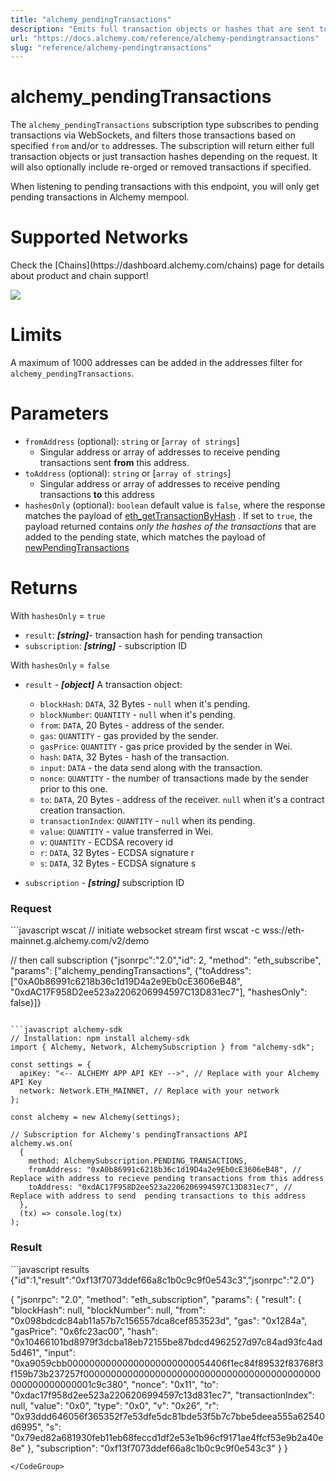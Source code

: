 ```yaml
---
title: "alchemy_pendingTransactions"
description: "Emits full transaction objects or hashes that are sent to the network, marked as \"pending\", based on provided filters."
url: "https://docs.alchemy.com/reference/alchemy-pendingtransactions"
slug: "reference/alchemy-pendingtransactions"
---
```


# alchemy\_pendingTransactions

The `alchemy_pendingTransactions` subscription type subscribes to pending transactions via WebSockets, and filters those transactions based on specified `from` and/or `to` addresses. The subscription will return either full transaction objects or just transaction hashes depending on the request. It will also optionally include re-orged or removed transactions if specified.

<Info>
  When listening to pending transactions with this endpoint, you will only get pending transactions in Alchemy mempool.
</Info>

# Supported Networks

<Info>
  Check the [Chains](https://dashboard.alchemy.com/chains) page for details about product and chain support!

  ![](523fb8a9a9d899921ee1046d0ff1b389967a9976d1c6112ebbbe071ddd1ef374-image.png)
</Info>

# Limits

A maximum of 1000 addresses can be added in the addresses filter for `alchemy_pendingTransactions`.

# Parameters

* `fromAddress` (optional): `string` or \[`array of strings`]
  * Singular address or array of addresses to receive pending transactions sent **from** this address.
* `toAddress` (optional): `string` or \[`array of strings`]
  * Singular address or array of addresses to receive pending transactions **to** this address
* `hashesOnly` (optional): `boolean` default value is `false`, where the response matches the payload of [eth\_getTransactionByHash](/reference/eth-gettransactionbyhash) . If set to `true`, the payload returned contains *only the hashes of the transactions* that are added to the pending state, which matches the payload of [newPendingTransactions](/reference/newpendingtransactions)

<Info />

# Returns

With `hashesOnly` = `true`

* `result`: ***\[string]***- transaction hash for pending transaction
* `subscription`: ***\[string]*** - subscription ID

With `hashesOnly` = `false`

* `result` - ***\[object]*** A transaction object:

  * `blockHash`: `DATA`, 32 Bytes - `null` when it's pending.
  * `blockNumber`: `QUANTITY` - `null` when it's pending.
  * `from`: `DATA`, 20 Bytes - address of the sender.
  * `gas`: `QUANTITY` - gas provided by the sender.
  * `gasPrice`: `QUANTITY` - gas price provided by the sender in Wei.
  * `hash`: `DATA`, 32 Bytes - hash of the transaction.
  * `input`: `DATA` - the data send along with the transaction.
  * `nonce`: `QUANTITY` - the number of transactions made by the sender prior to this one.
  * `to`: `DATA`, 20 Bytes - address of the receiver. `null` when it's a contract creation transaction.
  * `transactionIndex`: `QUANTITY` - `null` when its pending.
  * `value`: `QUANTITY` - value transferred in Wei.
  * `v`: `QUANTITY` - ECDSA recovery id
  * `r`: `DATA`, 32 Bytes - ECDSA signature r
  * `s`: `DATA`, 32 Bytes - ECDSA signature s

* `subscription` - ***\[string]*** subscription ID

### Request

<CodeGroup>
  ```javascript wscat
  // initiate websocket stream first
  wscat -c wss://eth-mainnet.g.alchemy.com/v2/demo

  // then call subscription 
  {"jsonrpc":"2.0","id": 2, "method": "eth_subscribe", "params": ["alchemy_pendingTransactions", {"toAddress": ["0xA0b86991c6218b36c1d19D4a2e9Eb0cE3606eB48", "0xdAC17F958D2ee523a2206206994597C13D831ec7"], "hashesOnly": false}]}
  ```

  ```javascript alchemy-sdk
  // Installation: npm install alchemy-sdk
  import { Alchemy, Network, AlchemySubscription } from "alchemy-sdk";

  const settings = {
    apiKey: "<-- ALCHEMY APP API KEY -->", // Replace with your Alchemy API Key
    network: Network.ETH_MAINNET, // Replace with your network
  };

  const alchemy = new Alchemy(settings);

  // Subscription for Alchemy's pendingTransactions API
  alchemy.ws.on(
    {
      method: AlchemySubscription.PENDING_TRANSACTIONS,
      fromAddress: "0xA0b86991c6218b36c1d19D4a2e9Eb0cE3606eB48", // Replace with address to recieve pending transactions from this address
      toAddress: "0xdAC17F958D2ee523a2206206994597C13D831ec7", // Replace with address to send  pending transactions to this address
    },
    (tx) => console.log(tx)
  );
  ```
</CodeGroup>

### Result

<CodeGroup>
  ```javascript results
  {"id":1,"result":"0xf13f7073ddef66a8c1b0c9c9f0e543c3","jsonrpc":"2.0"}

  {
    "jsonrpc": "2.0",
    "method": "eth_subscription",
    "params": {
      "result": {
        "blockHash": null,
        "blockNumber": null,
        "from": "0x098bdcdc84ab11a57b7c156557dca8cef853523d",
        "gas": "0x1284a",
        "gasPrice": "0x6fc23ac00",
        "hash": "0x10466101bd8979f3dcba18eb72155be87bdcd4962527d97c84ad93fc4ad5d461",
        "input": "0xa9059cbb00000000000000000000000054406f1ec84f89532f83768f3f159b73b237257f0000000000000000000000000000000000000000000000000000000001c9c380",
        "nonce": "0x11",
        "to": "0xdac17f958d2ee523a2206206994597c13d831ec7",
        "transactionIndex": null,
        "value": "0x0",
        "type": "0x0",
        "v": "0x26",
        "r": "0x93ddd646056f365352f7e53dfe5dc81bde53f5b7c7bbe5deea555a62540d6995",
        "s": "0x79ed82a681930feb11eb68feccd1df2e53e1b96cf9171ae4ffcf53e9b2a40e8e"
      },
      "subscription": "0xf13f7073ddef66a8c1b0c9c9f0e543c3"
    }
  }
  ```
</CodeGroup>

